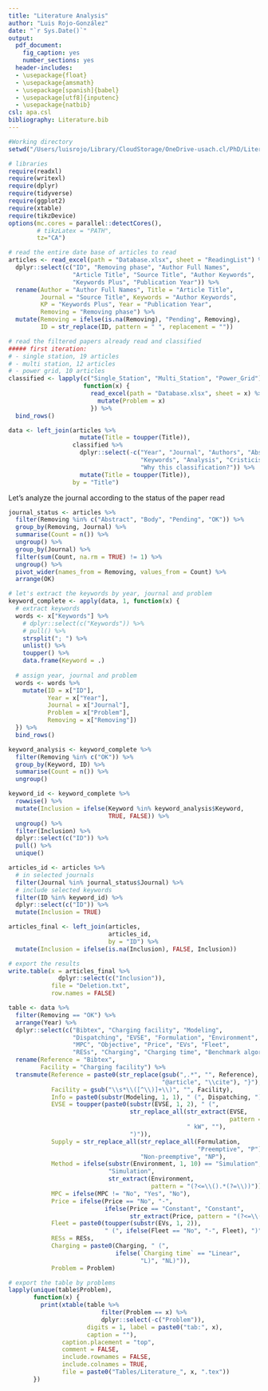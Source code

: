 ```yaml
---
title: "Literature Analysis"
author: "Luis Rojo-González"
date: "`r Sys.Date()`"
output:
  pdf_document:
    fig_caption: yes
    number_sections: yes
  header-includes:
  - \usepackage{float}
  - \usepackage{amsmath}
  - \usepackage[spanish]{babel}
  - \usepackage[utf8]{inputenc}
  - \usepackage{natbib}
csl: apa.csl
bibliography: Literature.bib
---
```


```{=tex}
\tableofcontents
\listoffigures
\listoftables
```
```r
#Working directory
setwd("/Users/luisrojo/Library/CloudStorage/OneDrive-usach.cl/PhD/Literature_Review/Coordinated-Charging-Literature-Review")
```

```r
# libraries
require(readxl)
require(writexl)
require(dplyr)
require(tidyverse)
require(ggplot2)
require(xtable)
require(tikzDevice)
options(mc.cores = parallel::detectCores(),
        # tikzLatex = "PATH",
        tz="CA")
```

```r
# read the entire date base of articles to read
articles <- read_excel(path = "Database.xlsx", sheet = "ReadingList") %>%
  dplyr::select(c("ID", "Removing phase", "Author Full Names",
                  "Article Title", "Source Title", "Author Keywords",
                  "Keywords Plus", "Publication Year")) %>%
  rename(Author = "Author Full Names", Title = "Article Title",
         Journal = "Source Title", Keywords = "Author Keywords",
         KP = "Keywords Plus", Year = "Publication Year",
         Removing = "Removing phase") %>%
  mutate(Removing = ifelse(is.na(Removing), "Pending", Removing),
         ID = str_replace(ID, pattern = " ", replacement = ""))

# read the filtered papers already read and classified
##### first iteration:
# - single station, 19 articles
# - multi station, 12 articles
# - power grid, 10 articles
classified <- lapply(c("Single_Station", "Multi_Station", "Power_Grid"),
                     function(x) {
                       read_excel(path = "Database.xlsx", sheet = x) %>%
                         mutate(Problem = x)
                       }) %>%
  bind_rows()

data <- left_join(articles %>%
                    mutate(Title = toupper(Title)),
                  classified %>%
                    dplyr::select(-c("Year", "Journal", "Authors", "Abstract",
                                     "Keywords", "Analysis", "Cristicism",
                                     "Why this classification?")) %>%
                    mutate(Title = toupper(Title)),
                  by = "Title")
```

Let's analyze the journal according to the status of the paper read

```r
journal_status <- articles %>%
  filter(Removing %in% c("Abstract", "Body", "Pending", "OK")) %>%
  group_by(Removing, Journal) %>%
  summarise(Count = n()) %>%
  ungroup() %>%
  group_by(Journal) %>%
  filter(sum(Count, na.rm = TRUE) != 1) %>%
  ungroup() %>%
  pivot_wider(names_from = Removing, values_from = Count) %>%
  arrange(OK)
```

```r
# let's extract the keywords by year, journal and problem
keyword_complete <- apply(data, 1, function(x) {
  # extract keywords
  words <- x["Keywords"] %>%
    # dplyr::select(c("Keywords")) %>%
    # pull() %>%
    strsplit("; ") %>%
    unlist() %>%
    toupper() %>%
    data.frame(Keyword = .)
  
  # assign year, journal and problem
  words <- words %>%
    mutate(ID = x["ID"],
           Year = x["Year"],
           Journal = x["Journal"],
           Problem = x["Problem"],
           Removing = x["Removing"])
  }) %>%
  bind_rows()
```

```r
keyword_analysis <- keyword_complete %>%
  filter(Removing %in% c("OK")) %>%
  group_by(Keyword, ID) %>%
  summarise(Count = n()) %>%
  ungroup()
```

```r
keyword_id <- keyword_complete %>%
  rowwise() %>%
  mutate(Inclusion = ifelse(Keyword %in% keyword_analysis$Keyword,
                            TRUE, FALSE)) %>%
  ungroup() %>%
  filter(Inclusion) %>%
  dplyr::select(c("ID")) %>%
  pull() %>%
  unique()
```

```r
articles_id <- articles %>%
  # in selected journals
  filter(Journal %in% journal_status$Journal) %>%
  # include selected keywords
  filter(ID %in% keyword_id) %>%
  dplyr::select(c("ID")) %>%
  mutate(Inclusion = TRUE)
```

```r
articles_final <- left_join(articles,
                            articles_id,
                            by = "ID") %>%
  mutate(Inclusion = ifelse(is.na(Inclusion), FALSE, Inclusion))
```

```r
# export the results
write.table(x = articles_final %>%
              dplyr::select(c("Inclusion")),
            file = "Deletion.txt",
            row.names = FALSE)
```

\section{Table analysis of papers by classification}

```r
table <- data %>%
  filter(Removing == "OK") %>%
  arrange(Year) %>%
  dplyr::select(c("Bibtex", "Charging facility", "Modeling",
                  "Dispatching", "EVSE", "Formulation", "Environment",
                  "MPC", "Objective", "Price", "EVs", "Fleet",
                  "RESs", "Charging", "Charging time", "Benchmark algorithms", "Problem")) %>%
  rename(Reference = "Bibtex",
         Facility = "Charging facility") %>%
  transmute(Reference = paste0(str_replace(gsub(",.*", "", Reference),
                                           "@article", "\\cite"), "}"),
            Facility = gsub("\\s*\\([^\\)]+\\)", "", Facility),
            Info = paste0(substr(Modeling, 1, 1), " (", Dispatching, ")"),
            EVSE = toupper(paste0(substr(EVSE, 1, 2), " (",
                                  str_replace_all(str_extract(EVSE,
                                                              pattern = "(?<=\\().*(?=\\))"),
                                                  " kW", ""),
                                  ")")),
            Supply = str_replace_all(str_replace_all(Formulation,
                                                     "Preemptive", "P"),
                                     "Non-preemptive", "NP"),
            Method = ifelse(substr(Environment, 1, 10) == "Simulation",
                            "Simulation",
                            str_extract(Environment,
                                        pattern = "(?<=\\().*(?=\\))")),
            MPC = ifelse(MPC != "No", "Yes", "No"),
            Price = ifelse(Price == "No", "-",
                           ifelse(Price == "Constant", "Constant",
                                  str_extract(Price, pattern = "(?<=\\().*(?=\\))"))),
            Fleet = paste0(toupper(substr(EVs, 1, 2)),
                           " (", ifelse(Fleet == "No", "-", Fleet), ")"),
            RESs = RESs,
            Charging = paste0(Charging, " (",
                              ifelse(`Charging time` == "Linear",
                                     "L)", "NL)")),
            Problem = Problem)
```

```r
# export the table by problems
lapply(unique(table$Problem),
       function(x) {
         print(xtable(table %>%
                          filter(Problem == x) %>%
                          dplyr::select(-c("Problem")),
                      digits = 1, label = paste0("tab:", x),
                      caption = ""),
               caption.placement = "top",
               comment = FALSE,
               include.rownames = FALSE,
               include.colnames = TRUE,
               file = paste0("Tables/Literature_", x, ".tex"))
       })
```

```r

```
